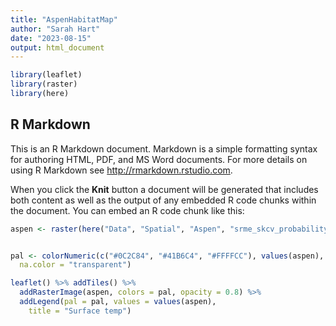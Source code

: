 ```yaml
---
title: "AspenHabitatMap"
author: "Sarah Hart"
date: "2023-08-15"
output: html_document
---
```


```r
library(leaflet)
library(raster)
library(here)
```

## R Markdown

This is an R Markdown document. Markdown is a simple formatting syntax for authoring HTML, PDF, and MS Word documents. For more details on using R Markdown see <http://rmarkdown.rstudio.com>.

When you click the **Knit** button a document will be generated that includes both content as well as the output of any embedded R code chunks within the document. You can embed an R code chunk like this:

```r
aspen <- raster(here("Data", "Spatial", "Aspen", "srme_skcv_probability_mosaic-90.tif"))


pal <- colorNumeric(c("#0C2C84", "#41B6C4", "#FFFFCC"), values(aspen),
  na.color = "transparent")

leaflet() %>% addTiles() %>%
  addRasterImage(aspen, colors = pal, opacity = 0.8) %>%
  addLegend(pal = pal, values = values(aspen),
    title = "Surface temp")
```


